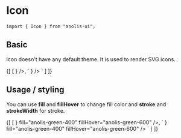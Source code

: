 
<Head title="Icon" />

# Icon

```tsx
import { Icon } from "anolis-ui";

```

## Basic

Icon doesn't have any default theme. It is used to render SVG icons.

<ComponentDisplay>
  {[
    [
      <Icon svg={<GithubIcon/>} />,
      `
<Icon svg={<GithubIcon/>} />
      `
    ]
  ]}
</ComponentDisplay>

## Usage / styling

You can use **fill** and **fillHover** to change fill color and **stroke** and **strokeWidth** for stroke.

<ComponentDisplay>
  {[
    [
      <Icon svg={<GithubIcon/>} fill="anolis-green-400" fillHover="anolis-green-600" />,
      `
<Icon svg={<GithubIcon/>} fill="anolis-green-400" fillHover="anolis-green-600" />
      `
    ]
  ]}
</ComponentDisplay>
